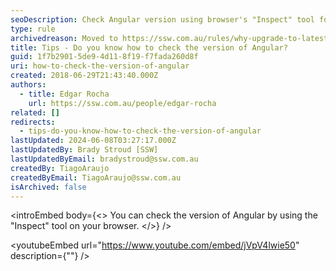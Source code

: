 ```yaml
---
seoDescription: Check Angular version using browser's "Inspect" tool for a seamless development experience.
type: rule
archivedreason: Moved to https://ssw.com.au/rules/why-upgrade-to-latest-angular
title: Tips - Do you know how to check the version of Angular?
guid: 1f7b2901-5de9-4d11-8f19-f7fada260d8f
uri: how-to-check-the-version-of-angular
created: 2018-06-29T21:43:40.000Z
authors:
  - title: Edgar Rocha
    url: https://ssw.com.au/people/edgar-rocha
related: []
redirects:
  - tips-do-you-know-how-to-check-the-version-of-angular
lastUpdated: 2024-06-08T03:27:17.000Z
lastUpdatedBy: Brady Stroud [SSW]
lastUpdatedByEmail: bradystroud@ssw.com.au
createdBy: TiagoAraujo
createdByEmail: TiagoAraujo@ssw.com.au
isArchived: false
---
```


<introEmbed
  body={<>
You can check the version of Angular by using the "Inspect" tool on your browser.
  </>}
/>

<youtubeEmbed url="https://www.youtube.com/embed/jVpV4lwie50" description={""} />
